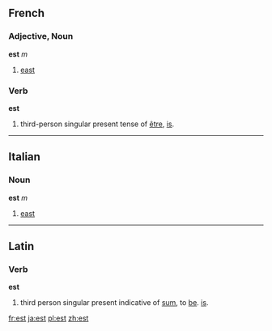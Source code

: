 ==French==
===Adjective, Noun===
'''est''' ''m''

# [[east]]

===Verb===
'''est'''

#third-person singular present tense of [[être]], [[is]].
----
==Italian==
===Noun===
'''est''' ''m''

#[[east]]
----
==Latin==
===Verb===
'''est'''

#third person singular present indicative of [[sum]], to [[be]]. [[is]].
[[fr:est]]
[[ja:est]] [[pl:est]]
[[zh:est]]